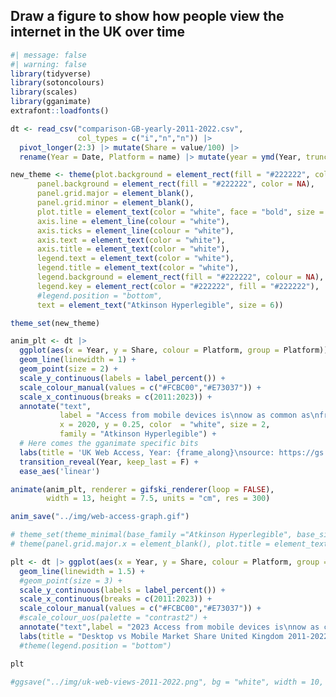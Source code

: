 ## Draw a figure to show how people view the internet in the UK over time

```r
#| message: false
#| warning: false
library(tidyverse)
library(sotoncolours)
library(scales)
library(gganimate)
extrafont::loadfonts()

dt <- read_csv("comparison-GB-yearly-2011-2022.csv",
               col_types = c("i","n","n")) |>
  pivot_longer(2:3) |> mutate(Share = value/100) |>
  rename(Year = Date, Platform = name) |> mutate(year = ymd(Year, truncated = 2L))
```

```r
new_theme <- theme(plot.background = element_rect(fill = "#222222", color = NA),
      panel.background = element_rect(fill = "#222222", color = NA),
      panel.grid.major = element_blank(),
      panel.grid.minor = element_blank(),
      plot.title = element_text(color = "white", face = "bold", size = 8),
      axis.line = element_line(colour = "white"),
      axis.ticks = element_line(colour = "white"),
      axis.text = element_text(color = "white"),
      axis.title = element_text(color = "white"),
      legend.text = element_text(color = "white"),
      legend.title = element_text(color = "white"),
      legend.background = element_rect(fill = "#222222", colour = NA),
      legend.key = element_rect(color = "#222222", fill = "#222222"),
      #legend.position = "bottom",
      text = element_text("Atkinson Hyperlegible", size = 6))

theme_set(new_theme)

anim_plt <- dt |> 
  ggplot(aes(x = Year, y = Share, colour = Platform, group = Platform)) +
  geom_line(linewidth = 1) +
  geom_point(size = 2) +
  scale_y_continuous(labels = label_percent()) +
  scale_colour_manual(values = c("#FCBC00","#E73037")) +
  scale_x_continuous(breaks = c(2011:2023)) +
  annotate("text",
           label = "Access from mobile devices is\nnow as common as\nfrom traditional computers", 
           x = 2020, y = 0.25, color  = "white", size = 2, 
           family = "Atkinson Hyperlegible") +
  # Here comes the gganimate specific bits
  labs(title = 'UK Web Access, Year: {frame_along}\nsource: https://gs.statcounter.com', x = 'Year', y = 'Percentage of Webpage Access') +
  transition_reveal(Year, keep_last = F) +
  ease_aes('linear')

animate(anim_plt, renderer = gifski_renderer(loop = FALSE), 
        width = 13, height = 7.5, units = "cm", res = 300)

anim_save("../img/web-access-graph.gif")
```


```r
# theme_set(theme_minimal(base_family ="Atkinson Hyperlegible", base_size = 16))
# theme(panel.grid.major.x = element_blank(), plot.title = element_text(size = 20, color = "#005C84",face = "bold"), plot.subtitle = element_text(size = 18, color = "#005C84",face = "bold"))

plt <- dt |> ggplot(aes(x = Year, y = Share, colour = Platform, group = Platform)) +
  geom_line(linewidth = 1.5) +
  #geom_point(size = 3) +
  scale_y_continuous(labels = label_percent()) +
  scale_x_continuous(breaks = c(2011:2023)) +
  scale_colour_manual(values = c("#FCBC00","#E73037")) +
  #scale_colour_uos(palette = "contrast2") +
  annotate("text",label = "2023 Access from mobile devices is\nnow as common as\nfrom traditional computers", x = 2020, y = 0.75, color  = "white", size = 5, family = "Atkinson Hyperlegible") +
  labs(title = "Desktop vs Mobile Market Share United Kingdom 2011-2022", subtitle = "source: https://gs.statcounter.com") #+
  #theme(legend.position = "bottom")

plt 

#ggsave("../img/uk-web-views-2011-2022.png", bg = "white", width = 10, height = 7.5)
```
